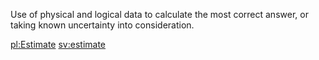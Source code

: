 Use of physical and logical data to calculate the most correct answer, or taking known uncertainty into consideration.

[[pl:Estimate]]
[[sv:estimate]]